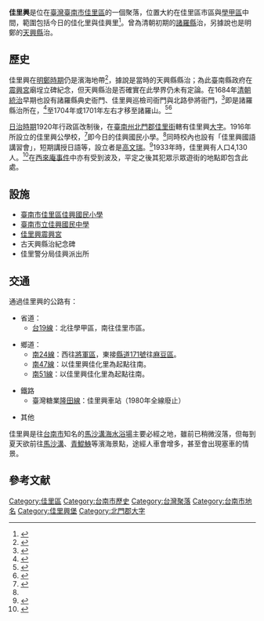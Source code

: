 {{Infobox Hokkien name
| title      = 佳里興
| hanji      = 佳里興
| poj        = Ka-lí-heng
| hanlo      = 
| tl         = Ka-lí-hing
| bp         = 
| hokkienipa = 
| lm         = 
| image      = 佳里興震興宮.JPG
| image_size = 250px
| caption    = 佳里興震興宮
}}
'''佳里興'''是位在[[臺灣|臺灣]][[臺南市|臺南市]][[佳里區|佳里區]]的一個聚落，位置大約在佳里區市區與[[學甲區|學甲區]]中間，範圍包括今日的佳化里與佳興里<ref>{{cite web|url=http://web2.tainan.gov.tw/Jiali/CP/10668/introduction-4.aspx|title=村里介紹|accessdate=2010-09-15|publisher=佳里鎮公所|deadurl=yes|archiveurl=https://web.archive.org/web/20090831102447/http://web2.tainan.gov.tw/Jiali/CP/10668/introduction-4.aspx|archivedate=2009-08-31}}</ref>。曾為清朝初期的[[諸羅縣|諸羅縣]]治，另據說也是明鄭的[[天興縣|天興縣]]治。

==歷史==
佳里興在[[明鄭時期|明鄭時期]]仍是濱海地帶<ref>{{cite web|url=http://sea.owes.tnc.edu.tw/ocean/presentation4.html|title=清代南瀛地區的海岸線變遷|accessdate=2010-09-15|author=趙文榮|deadurl=yes|archiveurl=https://web.archive.org/web/20110428132200/http://sea.owes.tnc.edu.tw/ocean/presentation4.html|archivedate=2011-04-28}}</ref>，據說是當時的天興縣縣治；為此臺南縣政府在[[佳里興震興宮|震興宮]]廟埕立碑紀念，但天興縣治是否確實在此學界仍未有定論{{r|戴}}。在1684年[[台灣清朝時期|清朝統治]]早期也設有諸羅縣典史衙門、佳里興巡檢司衙門與北路參將衙門，<ref name="nan">{{cite book|title=南瀛探索|publisher=台南縣教育局教學發展課|editor=黃文博總編}}</ref>即是諸羅縣治所在，<ref>{{cite book|title=臺灣通史|author=連橫}}</ref>至1704年或1701年左右才移至諸羅山。<ref>{{cite web|url=http://www.newtaiwan.com.tw/bulletinview.jsp?bulletinid=13274|title=諸羅山．桃城．嘉義市|author=陳乃菁|accessdate=2010-09-15|date=2003-03-13|publisher=新台灣新聞周刊|deadurl=yes|archiveurl=https://web.archive.org/web/20141108005718/http://www.newtaiwan.com.tw/bulletinview.jsp?bulletinid=13274|archivedate=2014-11-08}}</ref><ref>{{cite book|title=臺灣通志|author=蔣師轍、薛紹元}}</ref>

[[台灣日治時期|日治時期]]1920年行政區改制後，在[[臺南州|臺南州]][[北門郡|北門郡]][[佳里街|佳里街]]轄有佳里興[[大字_(行政區劃)|大字]]。1916年所設立的佳里興公學校，<ref>{{cite book|title=昭和十二年版 北門郡概況|publisher=北門郡役所|year=1937}}</ref>即今日的佳興國民小學。<ref name="nan"/>同時校內也設有「佳里興國語講習會」，短期講授日語等，設立者是[[高文瑞|高文瑞]]。<ref>{{cite book|title=國語普及研究發表要項 北門郡|year=1932}}</ref>1933年時，佳里興有人口4,130人。<ref>{{cite book|title=昭和八年十二月三十一日 臺灣現住人口統計|year=1934|publisher=臺灣總督官房調查課}}</ref>在[[西來庵事件|西來庵事件]]中亦有受到波及，平定之後其犯眾示眾遊街的地點即包含此處。

== 設施 ==
*[https://web.archive.org/web/20131002004629/http://www.js2es.tnc.edu.tw/ 臺南市佳里區佳興國民小學]
*[https://web.archive.org/web/20070517081137/http://www.jsjh.tnc.edu.tw/ 臺南市立佳興國民中學]
*[[佳里震興宮|佳里興震興宮]]
*古天興縣治紀念碑
*佳里警分局佳興派出所

== 交通 ==
通過佳里興的公路有：
*省道：
**[[台19線|台19線]]：北往學甲區，南往佳里市區。

*鄉道：
**[[南24線|南24線]]：西往[[將軍區|將軍區]]，東接[[縣道171號|縣道171號]]往[[麻豆區|麻豆區]]。
**[[南47線|南47線]]：以佳里興佳化里為起點往南。
**[[南51線|南51線]]：以佳里興佳化里為起點往南。

*鐵路
**臺灣糖業[[隆田線|隆田線]]：佳里興車站（1980年全線廢止）

*其他
佳里興是往[[台南市|台南市]]知名的[[馬沙溝海水浴場|馬沙溝海水浴場]]主要必經之地，雖前已稍微沒落，但每到夏天欲前往[[馬沙溝|馬沙溝]]、[[青鯤鯓|青鯤鯓]]等濱海景點，途經人車會增多，甚至會出現塞車的情景。

== 參考文献 ==
{{reflist|refs=
<ref name="戴">{{cite book|author=戴文鋒|title=《萬年縣治所考辨》|isbn=978-986-01-9731-0 |publisher=臺南縣政府 |pages=18－22頁|date=2009年9月}}</ref>
}}

{{臺南市佳里區}}
{{北門郡}}

[[Category:佳里區|Category:佳里區]]
[[Category:台南市歷史|Category:台南市歷史]]
[[Category:台灣聚落|Category:台灣聚落]]
[[Category:台南市地名|Category:台南市地名]]
[[Category:佳里興堡|Category:佳里興堡]]
[[Category:北門郡大字|Category:北門郡大字]]